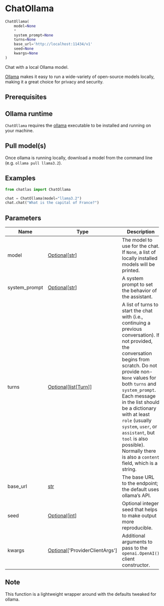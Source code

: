 # ChatOllama { #chatlas.ChatOllama }

```python
ChatOllama(
    model=None
    *
    system_prompt=None
    turns=None
    base_url='http://localhost:11434/v1'
    seed=None
    kwargs=None
)
```

Chat with a local Ollama model.

[Ollama](https://ollama.com) makes it easy to run a wide-variety of
open-source models locally, making it a great choice for privacy
and security.

## Prerequisites {.doc-section .doc-section-prerequisites}


::: {.callout-note}
## Ollama runtime

`ChatOllama` requires the [ollama](https://ollama.com/download) executable
to be installed and running on your machine.
:::

::: {.callout-note}
## Pull model(s)

Once ollama is running locally, download a model from the command line
(e.g. `ollama pull llama3.2`).
:::

## Examples {.doc-section .doc-section-examples}

```python
from chatlas import ChatOllama

chat = ChatOllama(model="llama3.2")
chat.chat("What is the capital of France?")
```

## Parameters {.doc-section .doc-section-parameters}

| Name          | Type                                                                            | Description                                                                                                                                                                                                                                                                                                                                                                                                                 | Default                       |
|---------------|---------------------------------------------------------------------------------|-----------------------------------------------------------------------------------------------------------------------------------------------------------------------------------------------------------------------------------------------------------------------------------------------------------------------------------------------------------------------------------------------------------------------------|-------------------------------|
| model         | [Optional](`typing.Optional`)\[[str](`str`)\]                                   | The model to use for the chat. If `None`, a list of locally installed models will be printed.                                                                                                                                                                                                                                                                                                                               | `None`                        |
| system_prompt | [Optional](`typing.Optional`)\[[str](`str`)\]                                   | A system prompt to set the behavior of the assistant.                                                                                                                                                                                                                                                                                                                                                                       | `None`                        |
| turns         | [Optional](`typing.Optional`)\[[list](`list`)\[[Turn](`chatlas._turn.Turn`)\]\] | A list of turns to start the chat with (i.e., continuing a previous conversation). If not provided, the conversation begins from scratch. Do not provide non-`None` values for both `turns` and `system_prompt`. Each message in the list should be a dictionary with at least `role` (usually `system`, `user`, or `assistant`, but `tool` is also possible). Normally there is also a `content` field, which is a string. | `None`                        |
| base_url      | [str](`str`)                                                                    | The base URL to the endpoint; the default uses ollama's API.                                                                                                                                                                                                                                                                                                                                                                | `'http://localhost:11434/v1'` |
| seed          | [Optional](`typing.Optional`)\[[int](`int`)\]                                   | Optional integer seed that helps to make output more reproducible.                                                                                                                                                                                                                                                                                                                                                          | `None`                        |
| kwargs        | [Optional](`typing.Optional`)\[\'ProviderClientArgs\'\]                         | Additional arguments to pass to the `openai.OpenAI()` client constructor.                                                                                                                                                                                                                                                                                                                                                   | `None`                        |

## Note {.doc-section .doc-section-note}

This function is a lightweight wrapper around [](`~chatlas.ChatOpenAI`) with
the defaults tweaked for ollama.